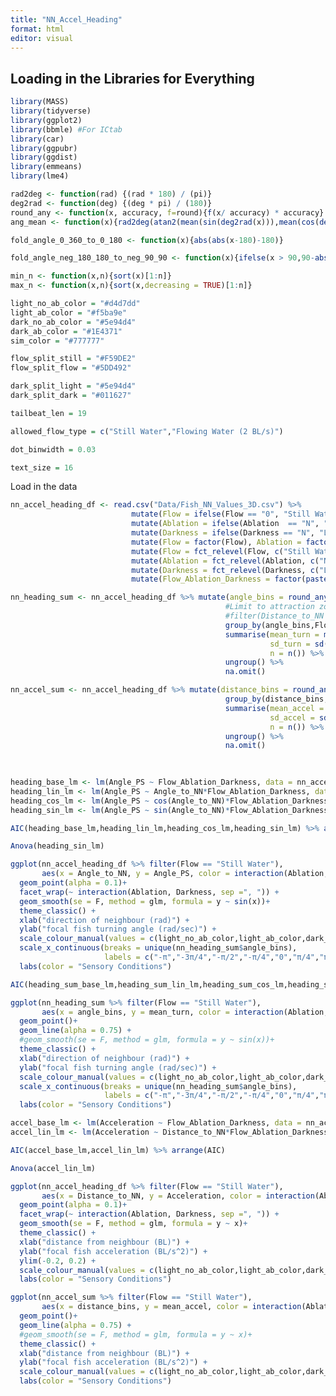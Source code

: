 ```yaml
---
title: "NN_Accel_Heading"
format: html
editor: visual
---
```


## Loading in the Libraries for Everything
```r
library(MASS)
library(tidyverse)
library(ggplot2)
library(bbmle) #For ICtab
library(car)
library(ggpubr)
library(ggdist)
library(emmeans)
library(lme4)
```


```r
rad2deg <- function(rad) {(rad * 180) / (pi)}
deg2rad <- function(deg) {(deg * pi) / (180)}
round_any <- function(x, accuracy, f=round){f(x/ accuracy) * accuracy}
ang_mean <- function(x){rad2deg(atan2(mean(sin(deg2rad(x))),mean(cos(deg2rad(x)))))}

fold_angle_0_360_to_0_180 <- function(x){abs(abs(x-180)-180)}

fold_angle_neg_180_180_to_neg_90_90 <- function(x){ifelse(x > 90,90-abs(90-x),ifelse(x < -90, -90+abs(-90-x), x))}

min_n <- function(x,n){sort(x)[1:n]}
max_n <- function(x,n){sort(x,decreasing = TRUE)[1:n]}

light_no_ab_color = "#d4d7dd"
light_ab_color = "#f5ba9e"
dark_no_ab_color = "#5e94d4"
dark_ab_color = "#1E4371"
sim_color = "#777777"

flow_split_still = "#F59DE2"
flow_split_flow = "#5DD492"

dark_split_light = "#5e94d4"
dark_split_dark = "#011627"

tailbeat_len = 19

allowed_flow_type = c("Still Water","Flowing Water (2 BL/s)")

dot_binwidth = 0.03

text_size = 16
```

Load in the data

```r

nn_accel_heading_df <- read.csv("Data/Fish_NN_Values_3D.csv") %>%
                           mutate(Flow = ifelse(Flow == "0", "Still Water", "Flowing Water (2 BL/s)")) %>%
                           mutate(Ablation = ifelse(Ablation  == "N", "No Ablation", "Ablated")) %>%
                           mutate(Darkness = ifelse(Darkness == "N", "Light", "Dark")) %>%
                           mutate(Flow = factor(Flow), Ablation = factor(Ablation), Darkness = factor(Darkness)) %>%
                           mutate(Flow = fct_relevel(Flow, c("Still Water","Flowing Water (2 BL/s)"))) %>%
                           mutate(Ablation = fct_relevel(Ablation, c("No Ablation","Ablated"))) %>%
                           mutate(Darkness = fct_relevel(Darkness, c("Light","Dark"))) %>%
                           mutate(Flow_Ablation_Darkness = factor(paste(Flow,Ablation,Darkness,sep=", ")))

nn_heading_sum <- nn_accel_heading_df %>% mutate(angle_bins = round_any(Angle_to_NN,pi/4)) %>%
                                                #Limit to attraction zone
                                                #filter(Distance_to_NN <= 2) %>%
                                                group_by(angle_bins,Flow,Ablation,Darkness,Flow_Ablation_Darkness) %>%
                                                summarise(mean_turn = mean(Angle_PS, na.rm = T),
                                                          sd_turn = sd(Angle_PS, na.rm = T),
                                                          n = n()) %>%
                                                ungroup() %>%
                                                na.omit()

nn_accel_sum <- nn_accel_heading_df %>% mutate(distance_bins = round_any(Distance_to_NN,0.5)) %>%
                                                group_by(distance_bins,Flow,Ablation,Darkness,Flow_Ablation_Darkness) %>%
                                                summarise(mean_accel = mean(Acceleration, na.rm = T),
                                                          sd_accel = sd(Acceleration, na.rm = T),
                                                          n = n()) %>%
                                                ungroup() %>%
                                                na.omit()
                                                
                           
```

```r

heading_base_lm <- lm(Angle_PS ~ Flow_Ablation_Darkness, data = nn_accel_heading_df %>% filter(Flow == "Still Water"))
heading_lin_lm <- lm(Angle_PS ~ Angle_to_NN*Flow_Ablation_Darkness, data = nn_accel_heading_df %>% filter(Flow == "Still Water"))
heading_cos_lm <- lm(Angle_PS ~ cos(Angle_to_NN)*Flow_Ablation_Darkness, data = nn_accel_heading_df %>% filter(Flow == "Still Water"))
heading_sin_lm <- lm(Angle_PS ~ sin(Angle_to_NN)*Flow_Ablation_Darkness, data = nn_accel_heading_df %>% filter(Flow == "Still Water"))

AIC(heading_base_lm,heading_lin_lm,heading_cos_lm,heading_sin_lm) %>% arrange(AIC)

Anova(heading_sin_lm)

ggplot(nn_accel_heading_df %>% filter(Flow == "Still Water"),
       aes(x = Angle_to_NN, y = Angle_PS, color = interaction(Ablation, Darkness, sep =", ")))+
  geom_point(alpha = 0.1)+
  facet_wrap(~ interaction(Ablation, Darkness, sep =", ")) +
  geom_smooth(se = F, method = glm, formula = y ~ sin(x))+
  theme_classic() +
  xlab("direction of neighbour (rad)") +
  ylab("focal fish turning angle (rad/sec)") +
  scale_colour_manual(values = c(light_no_ab_color,light_ab_color,dark_no_ab_color,dark_ab_color)) +
  scale_x_continuous(breaks = unique(nn_heading_sum$angle_bins),
                     labels = c("-π","-3π/4","-π/2","-π/4","0","π/4","π/2","3π/4","π"))+
  labs(color = "Sensory Conditions")

AIC(heading_sum_base_lm,heading_sum_lin_lm,heading_sum_cos_lm,heading_sum_sin_lm) %>% arrange(AIC)

ggplot(nn_heading_sum %>% filter(Flow == "Still Water"),
       aes(x = angle_bins, y = mean_turn, color = interaction(Ablation, Darkness, sep =", ")))+
  geom_point()+
  geom_line(alpha = 0.75) +
  #geom_smooth(se = F, method = glm, formula = y ~ sin(x))+
  theme_classic() +
  xlab("direction of neighbour (rad)") +
  ylab("focal fish turning angle (rad/sec)") +
  scale_colour_manual(values = c(light_no_ab_color,light_ab_color,dark_no_ab_color,dark_ab_color)) +
  scale_x_continuous(breaks = unique(nn_heading_sum$angle_bins),
                     labels = c("-π","-3π/4","-π/2","-π/4","0","π/4","π/2","3π/4","π"))+
  labs(color = "Sensory Conditions")

```

```r

accel_base_lm <- lm(Acceleration ~ Flow_Ablation_Darkness, data = nn_accel_heading_df %>% filter(Flow == "Still Water") %>% na.omit())
accel_lin_lm <- lm(Acceleration ~ Distance_to_NN*Flow_Ablation_Darkness, data = nn_accel_heading_df %>% filter(Flow == "Still Water") %>% na.omit())

AIC(accel_base_lm,accel_lin_lm) %>% arrange(AIC)

Anova(accel_lin_lm)

ggplot(nn_accel_heading_df %>% filter(Flow == "Still Water"),
       aes(x = Distance_to_NN, y = Acceleration, color = interaction(Ablation, Darkness, sep =", ")))+
  geom_point(alpha = 0.1)+
  facet_wrap(~ interaction(Ablation, Darkness, sep =", ")) +
  geom_smooth(se = F, method = glm, formula = y ~ x)+
  theme_classic() +
  xlab("distance from neighbour (BL)") +
  ylab("focal fish acceleration (BL/s^2)") +
  ylim(-0.2, 0.2) +
  scale_colour_manual(values = c(light_no_ab_color,light_ab_color,dark_no_ab_color,dark_ab_color)) +
  labs(color = "Sensory Conditions")

ggplot(nn_accel_sum %>% filter(Flow == "Still Water"),
       aes(x = distance_bins, y = mean_accel, color = interaction(Ablation, Darkness, sep =", ")))+
  geom_point()+
  geom_line(alpha = 0.75) +
  #geom_smooth(se = F, method = glm, formula = y ~ x)+
  theme_classic() +
  xlab("distance from neighbour (BL)") +
  ylab("focal fish acceleration (BL/s^2)") +
  scale_colour_manual(values = c(light_no_ab_color,light_ab_color,dark_no_ab_color,dark_ab_color)) +
  labs(color = "Sensory Conditions")

```

